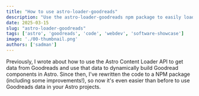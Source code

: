 ```yaml
---
title: "How to use astro-loader-goodreads"
description: "Use the astro-loader-goodreads npm package to easily load data from Goodreads into your Astro project."
date: 2025-03-15
slug: "astro-loader-goodreads"
tags: ['astro', 'goodreads', 'code', 'webdev', 'software-showcase']
image: './00-thumbnail.png'
authors: ['sadman']
---
```





Previously, I wrote about how to use the Astro Content Loader API to get data from Goodreads and use that data to dynamically build Goodread components in Astro. Since then, I've rewritten the code to a NPM package (including some improvements!), so now it's even easier than before to use Goodreads data in your Astro projects.
